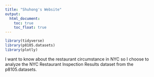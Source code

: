 ```yaml
---
title: "Shuhong's Website"
output: 
  html_document:
    toc: true
    toc_float: true
---
```


```r
library(tidyverse)
library(p8105.datasets)
library(plotly)
```

I want to know about the restaurant circumstance in NYC so I choose to analyze the NYC Restaurant Inspection Results dataset from the p8105.datasets.  

```r
   
```

